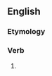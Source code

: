 ==English==

===Etymology===
{{suffix|answer|est|lang=en}}

===Verb===
{{head|en|verb form}}

# {{en-archaic second-person singular of|answer}}